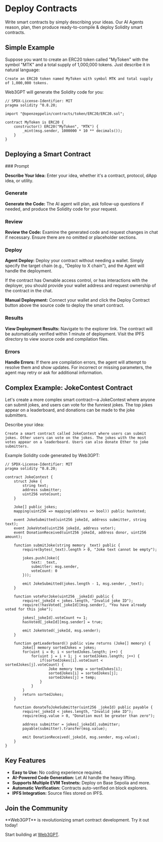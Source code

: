 
# Deploy Contracts

Write smart contracts by simply describing your ideas. Our AI Agents reason, plan, then produce ready-to-compile & deploy Solidity smart contracts.

## Simple Example

Suppose you want to create an ERC20 token called "MyToken" with the symbol "MTK" and a total supply of 1,000,000 tokens. Just describe it in natural language:

```plaintext
Create an ERC20 token named MyToken with symbol MTK and total supply of 1,000,000 tokens.
```

Web3GPT will generate the Solidity code for you:

```solidity
// SPDX-License-Identifier: MIT
pragma solidity ^0.8.20;

import "@openzeppelin/contracts/token/ERC20/ERC20.sol";

contract MyToken is ERC20 {
    constructor() ERC20("MyToken", "MTK") {
        _mint(msg.sender, 1000000 * 10 ** decimals());
    }
}
```

## Deploying a Smart Contract

<Steps>
### Prompt

**Describe Your Idea:** Enter your idea, whether it's a contract, protocol, dApp idea, or utility.

### Generate

**Generate the Code:** The AI agent will plan, ask follow-up questions if needed, and produce the Solidity code for your request.

### Review

**Review the Code:** Examine the generated code and request changes in chat if necessary. Ensure there are no omitted or placeholder sections.

### Deploy

**Agent Deploy:** Deploy your contract without needing a wallet. Simply specify the target chain (e.g., "Deploy to X chain"), and the Agent will handle the deployment.

<Callout type="warning" emoji="⚠️">
  If the contract has Ownable access control, or has interactions with the
  deployer, you should provide your wallet address and request ownership of the
  contract in the chat.
</Callout>

**Manual Deployment:** Connect your wallet and click the Deploy Contract button above the source code to deploy the smart contract.

### Results

**View Deployment Results:** Navigate to the explorer link. The contract will be automatically verified within 1 minute of deployment. Visit the IPFS directory to view source code and compilation files.

### Errors

**Handle Errors:** If there are compilation errors, the agent will attempt to resolve them and show updates. For incorrect or missing parameters, the agent may retry or ask for additional information.

</Steps>

## Complex Example: JokeContest Contract

Let's create a more complex smart contract—a JokeContest where anyone can submit jokes, and users can vote for the funniest jokes. The top jokes appear on a leaderboard, and donations can be made to the joke submitters.

Describe your idea:

```plaintext
Create a smart contract called JokeContest where users can submit jokes. Other users can vote on the jokes. The jokes with the most votes appear on a leaderboard. Users can also donate Ether to joke submitters.
```

Example Solidity code generated by Web3GPT:

```solidity
// SPDX-License-Identifier: MIT
pragma solidity ^0.8.20;

contract JokeContest {
    struct Joke {
        string text;
        address submitter;
        uint256 voteCount;
    }

    Joke[] public jokes;
    mapping(uint256 => mapping(address => bool)) public hasVoted;

    event JokeSubmitted(uint256 jokeId, address submitter, string text);
    event JokeVoted(uint256 jokeId, address voter);
    event DonationReceived(uint256 jokeId, address donor, uint256 amount);

    function submitJoke(string memory _text) public {
        require(bytes(_text).length > 0, "Joke text cannot be empty");

        jokes.push(Joke({
            text: _text,
            submitter: msg.sender,
            voteCount: 0
        }));

        emit JokeSubmitted(jokes.length - 1, msg.sender, _text);
    }

    function voteForJoke(uint256 _jokeId) public {
        require(_jokeId < jokes.length, "Invalid joke ID");
        require(!hasVoted[_jokeId][msg.sender], "You have already voted for this joke");

        jokes[_jokeId].voteCount += 1;
        hasVoted[_jokeId][msg.sender] = true;

        emit JokeVoted(_jokeId, msg.sender);
    }

    function getLeaderboard() public view returns (Joke[] memory) {
        Joke[] memory sortedJokes = jokes;
        for(uint i = 0; i < sortedJokes.length; i++) {
            for(uint j = i + 1; j < sortedJokes.length; j++) {
                if(sortedJokes[i].voteCount < sortedJokes[j].voteCount) {
                    Joke memory temp = sortedJokes[i];
                    sortedJokes[i] = sortedJokes[j];
                    sortedJokes[j] = temp;
                }
            }
        }
        return sortedJokes;
    }

    function donateToJokeSubmitter(uint256 _jokeId) public payable {
        require(_jokeId < jokes.length, "Invalid joke ID");
        require(msg.value > 0, "Donation must be greater than zero");

        address submitter = jokes[_jokeId].submitter;
        payable(submitter).transfer(msg.value);

        emit DonationReceived(_jokeId, msg.sender, msg.value);
    }
}
```

## Key Features

- **Easy to Use:** No coding experience required.
- **AI-Powered Code Generation:** Let AI handle the heavy lifting.
- **Supports Multiple EVM Testnets:** Deploy on Base Sepolia and more.
- **Automatic Verification:** Contracts auto-verified on block explorers.
- **IPFS Integration:** Source files stored on IPFS.

## Join the Community

<Callout emoji="🚀">
  **Web3GPT** is revolutionizing smart contract development. Try it out today!
</Callout>

Start building at [Web3GPT](https://w3gpt.ai).
